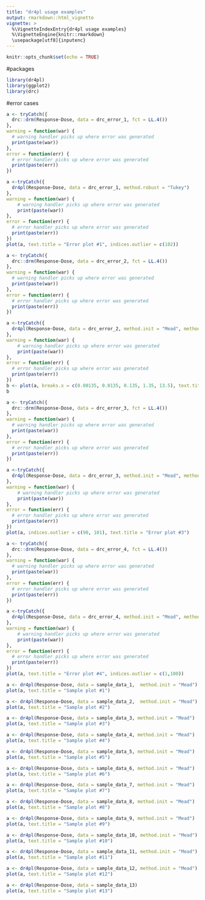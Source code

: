 ```yaml
---
title: "dr4pl usage examples"
output: rmarkdown::html_vignette
vignette: >
  %\VignetteIndexEntry{dr4pl usage examples}
  %\VignetteEngine{knitr::rmarkdown}
  \usepackage[utf8]{inputenc}
---
```


```r
knitr::opts_chunk$set(echo = TRUE)
```

#packages
```r
library(dr4pl)
library(ggplot2)
library(drc)
```

#error cases
```r
a <- tryCatch({
  drc::drm(Response~Dose, data = drc_error_1, fct = LL.4())
}, 
warning = function(war) {
  # warning handler picks up where error was generated
  print(paste(war))
},
error = function(err) {
  # error handler picks up where error was generated
  print(paste(err))
})
```

```r
a <-tryCatch({
  dr4pl(Response~Dose, data = drc_error_1, method.robust = "Tukey")
},
warning = function(war) {
    # warning handler picks up where error was generated
    print(paste(war))
},
error = function(err) {
  # error handler picks up where error was generated
  print(paste(err))
})
plot(a, text.title = "Error plot #1", indices.outlier = c(102))
```

```r
a <- tryCatch({
  drc::drm(Response~Dose, data = drc_error_2, fct = LL.4())
}, 
warning = function(war) {
  # warning handler picks up where error was generated
  print(paste(war))
},
error = function(err) {
  # error handler picks up where error was generated
  print(paste(err))
})
```

```r
a <-tryCatch({
  dr4pl(Response~Dose, data = drc_error_2, method.init = "Mead", method.robust = "Huber" )
},
warning = function(war) {
    # warning handler picks up where error was generated
    print(paste(war))
},
error = function(err) {
  # error handler picks up where error was generated
  print(paste(err))
})
b <- plot(a, breaks.x = c(0.00135, 0.0135, 0.135, 1.35, 13.5), text.title = "Error plot #2", indices.outlier = c(2,8) )
b
```

```r
a <- tryCatch({
  drc::drm(Response~Dose, data = drc_error_3, fct = LL.4())
}, 
warning = function(war) {
  # warning handler picks up where error was generated
  print(paste(war))
},
error = function(err) {
  # error handler picks up where error was generated
  print(paste(err))
})

```

```r
a <-tryCatch({
  dr4pl(Response~Dose, data = drc_error_3, method.init = "Mead", method.robust = "absolute" )
},
warning = function(war) {
    # warning handler picks up where error was generated
    print(paste(war))
},
error = function(err) {
  # error handler picks up where error was generated
  print(paste(err))
})
plot(a, indices.outlier = c(90, 101), text.title = "Error plot #3")
```

```r
a <- tryCatch({
  drc::drm(Response~Dose, data = drc_error_4, fct = LL.4())
}, 
warning = function(war) {
  # warning handler picks up where error was generated
  print(paste(war))
},
error = function(err) {
  # error handler picks up where error was generated
  print(paste(err))
})
```

```r
a <-tryCatch({
  dr4pl(Response~Dose, data = drc_error_4, method.init = "Mead", method.robust = "absolute" )
},
warning = function(war) {
    # warning handler picks up where error was generated
    print(paste(war))
},
error = function(err) {
  # error handler picks up where error was generated
  print(paste(err))
})
plot(a, text.title = "Error plot #4", indices.outlier = c(1,100))
```

```r
a <- dr4pl(Response~Dose, data = sample_data_1,  method.init = "Mead")
plot(a, text.title = "Sample plot #1")
```

```r
a <- dr4pl(Response~Dose, data = sample_data_2,  method.init = "Mead")
plot(a, text.title = "Sample plot #2")
```

```r
a <- dr4pl(Response~Dose, data = sample_data_3, method.init = "Mead")
plot(a, text.title = "Sample plot #3")
```

```r
a <- dr4pl(Response~Dose, data = sample_data_4, method.init = "Mead")
plot(a, text.title = "Sample plot #4")
```

```r
a <- dr4pl(Response~Dose, data = sample_data_5, method.init = "Mead")
plot(a, text.title = "Sample plot #5")
```

```r
a <- dr4pl(Response~Dose, data = sample_data_6, method.init = "Mead")
plot(a, text.title = "Sample plot #6")
```

```r
a <- dr4pl(Response~Dose, data = sample_data_7, method.init = "Mead")
plot(a, text.title = "Sample plot #7")
```

```r
a <- dr4pl(Response~Dose, data = sample_data_8, method.init = "Mead")
plot(a, text.title = "Sample plot #8")
```

```r
a <- dr4pl(Response~Dose, data = sample_data_9, method.init = "Mead")
plot(a, text.title = "Sample plot #9")
```

```r
a <- dr4pl(Response~Dose, data = sample_data_10, method.init = "Mead")
plot(a, text.title = "Sample plot #10")
```

```r
a <- dr4pl(Response~Dose, data = sample_data_11, method.init = "Mead")
plot(a, text.title = "Sample plot #11")
```

```r
a <- dr4pl(Response~Dose, data = sample_data_12, method.init = "Mead")
plot(a, text.title = "Sample plot #12")
```

```r
a <- dr4pl(Response~Dose, data = sample_data_13)
plot(a, text.title = "Sample plot #13")
```



